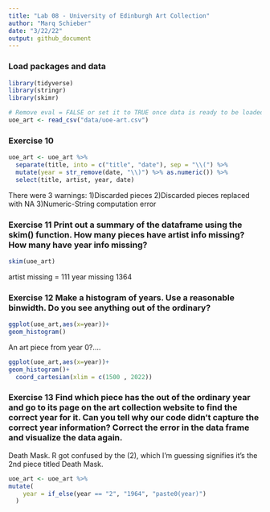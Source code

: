 ```yaml
---
title: "Lab 08 - University of Edinburgh Art Collection"
author: "Marq Schieber"
date: "3/22/22"
output: github_document
---
```


### Load packages and data

```r
library(tidyverse) 
library(stringr)
library(skimr)
```

```r
# Remove eval = FALSE or set it to TRUE once data is ready to be loaded
uoe_art <- read_csv("data/uoe-art.csv")
```

### Exercise 10

```r
uoe_art <- uoe_art %>%
  separate(title, into = c("title", "date"), sep = "\\(") %>%
  mutate(year = str_remove(date, "\\)") %>% as.numeric()) %>%
  select(title, artist, year, date)
```

There were 3 warnings:
1)Discarded pieces
2)Discarded pieces replaced with NA
3)Numeric-String computation error

### Exercise 11 Print out a summary of the dataframe using the skim() function. How many pieces have artist info missing? How many have year info missing?

```r
skim(uoe_art)
```
artist missing = 111
year missing  1364

### Exercise 12 Make a histogram of years. Use a reasonable binwidth. Do you see anything out of the ordinary?

```r
ggplot(uoe_art,aes(x=year))+
geom_histogram()
```

An art piece from year 0?....

```r
ggplot(uoe_art,aes(x=year))+
geom_histogram()+
  coord_cartesian(xlim = c(1500 , 2022))
```

### Exercise 13 Find which piece has the out of the ordinary year and go to its page on the art collection website to find the correct year for it. Can you tell why our code didn’t capture the correct year information? Correct the error in the data frame and visualize the data again.

Death Mask. R got confused by the (2), which I'm guessing signifies it's the 2nd piece titled Death Mask.


```r
uoe_art <- uoe_art %>%
mutate(
    year = if_else(year == "2", "1964", "paste0(year)")
  )

  
```

